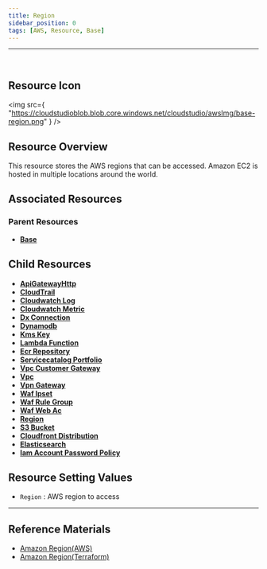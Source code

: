 ```yaml
---
title: Region
sidebar_position: 0
tags: [AWS, Resource, Base]
---
```


<hr />
<br />

## Resource Icon

<img
    src={
        "https://cloudstudioblob.blob.core.windows.net/cloudstudio/awsImg/base-region.png"
    }
/>

## Resource Overview

This resource stores the AWS regions that can be accessed. Amazon EC2 is hosted in multiple locations around the world.

## Associated Resources

### Parent Resources

-   [**Base**](https://docs.cstudio.app/docs/resource/aws/Base/)

## Child Resources

-   [**ApiGatewayHttp**](https://docs.cstudio.app/docs/resource/aws/ApiGatewayHttp/)
-   [**CloudTrail**](https://docs.cstudio.app/docs/resource/aws/Cloudtrail/)
-   [**Cloudwatch Log**](https://docs.cstudio.app/docs/resource/aws/Cloudwatch/Log)
-   [**Cloudwatch Metric**](https://docs.cstudio.app/docs/resource/aws/Cloudwatch/Metric)
-   [**Dx Connection**](https://docs.cstudio.app/docs/resource/aws/DirectConnect/DxConnection)
-   [**Dynamodb**](https://docs.cstudio.app/docs/resource/aws/Dynamodb/)
-   [**Kms Key**](https://docs.cstudio.app/docs/resource/aws/Kms/KmsKey)
-   [**Lambda Function**](https://docs.cstudio.app/docs/resource/aws/Lambda/LambdaFunction)
-   [**Ecr Repository**](https://docs.cstudio.app/docs/resource/aws/Ecr/EcrRepository)
-   [**Servicecatalog Portfolio**](https://docs.cstudio.app/docs/resource/aws/Servicecatalog/ServicecatalogPortfolio)
-   [**Vpc Customer Gateway**](https://docs.cstudio.app/docs/resource/aws/Vpc/CustomerGateway)
-   [**Vpc**](https://docs.cstudio.app/docs/resource/aws/Vpc/)
-   [**Vpn Gateway**](https://docs.cstudio.app/docs/resource/aws/Vpc/VpnGateway)
-   [**Waf Ipset**](https://docs.cstudio.app/docs/resource/aws/Waf/WafIpset)
-   [**Waf Rule Group**](https://docs.cstudio.app/docs/resource/aws/Waf/WafRuleGroup)
-   [**Waf Web Ac**](https://docs.cstudio.app/docs/resource/aws/Waf/WafWebAcl)
-   [**Region**](https://docs.cstudio.app/docs/resource/aws/Base/Region)
-   [**S3 Bucket**](https://docs.cstudio.app/docs/resource/aws/S3/S3Bucket)
-   [**Cloudfront Distribution**](https://docs.cstudio.app/docs/resource/aws/Cloudfront/CloudfrontDistribution)
-   [**Elasticsearch**](https://docs.cstudio.app/docs/resource/aws/Elasticsearch/)
-   [**Iam Account Password Policy**](https://docs.cstudio.app/docs/resource/aws/Iam/IamAccountPasswordPolicy)

## Resource Setting Values

-   `Region` : AWS region to access

---

## Reference Materials

-   [Amazon Region(AWS)](https://docs.aws.amazon.com/ko_kr/AWSEC2/latest/UserGuide/using-regions-availability-zones.html)
-   [Amazon Region(Terraform)](https://registry.terraform.io/providers/hashicorp/aws/latest/docs/data-sources/region)
